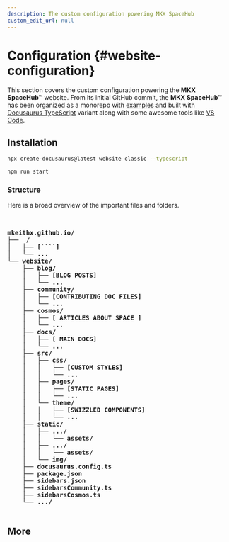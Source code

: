 ```yaml
---
description: The custom configuration powering MKX SpaceHub
custom_edit_url: null
---
```



# Configuration {#website-configuration}

This section covers the custom configuration powering the **MKX SpaceHub**™ website.
From its initial GitHub commit, the **MKX SpaceHub**™ has been organized as a monorepo with [examples](https://github.com/mkeithX/mkeithx.github.io/tree/main/examples) and built with [Docusaurus TypeScript](https://docusaurus.io/docs/typescript-support) variant along with some awesome tools like [VS Code](https://code.visualstudio.com/).


## Installation

```bash
npx create-docusaurus@latest website classic --typescript
```


```bash npm2yarn
npm run start
```

### Structure

Here is a broad overview of the important files and folders.

<pre>
  <b>

mkeithx.github.io/
├──  /
│   ├── [````]
│   └── ...
└── website/
    ├── blog/
    │   ├── [BLOG POSTS]
    │   └── ...
    ├── community/
    │   ├── [CONTRIBUTING DOC FILES]
    │   └── ...
    ├── cosmos/
    │   ├── [ ARTICLES ABOUT SPACE ]
    │   └── ...
    ├── docs/
    │   ├── [ MAIN DOCS]
    │   └── ...
    ├── src/
    │   ├── css/
    │   │   ├── [CUSTOM STYLES]
    │   │   └── ...
    │   ├── pages/
    │   │   ├── [STATIC PAGES]
    │   │   └── ...
    │   └── theme/
    │   │   ├── [SWIZZLED COMPONENTS]
    │   │   └── ...
    ├── static/
    │   ├── .../
    │   │   └── assets/
    │   ├── .../
    │   │   └── assets/
    │   └── img/
    ├── docusaurus.config.ts
    ├── package.json
    ├── sidebars.json
    ├── sidebarsCommunity.ts
    ├── sidebarsCosmos.ts
    └── .../
  </b>
</pre>



## More

<DocCardList />

